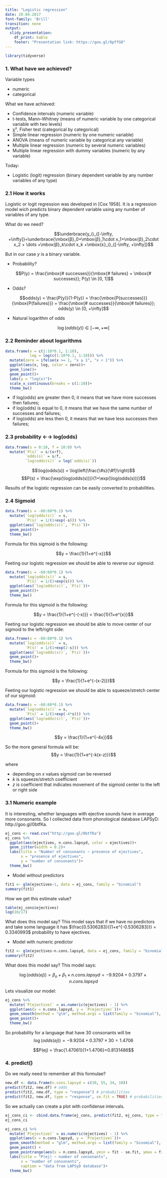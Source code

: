 ```yaml
---
title: "Logistic regression"
date: 20.04.2017
font-family: 'Brill'
transition: none
output:
  slidy_presentation:
    df_print: kable
    footer: "Presentation link: https://goo.gl/8pffGO"
---
```

```r
library(tidyverse)
```

### 1. What have we achieved?

Variable types

* numeric
* categorical

What we have achieved:

* Confidence intervals (numeric variable)
* t-tests, Mann–Whitney (means of numeric variable by one categorical variable with two levels)
* χ², Fisher test (categorical by categorical)
* Simple linear regression (numeric by one numeric variable)
* ANOVA (means of numeric variable by categorical any variable)
* Multiple linear regression (numeric by several numeric variables)
* Multiple linear regression with dummy variables (numeric by any variable)

Today:

* Logistic (logit) regression (binary dependent variable by any number variables of any type)

### 2.1 How it works
Logistic or logit regression was developed in [Cox 1958]. It is a regression model wich predicts binary dependent variable using any number of variables of any type.

What do we need?

$$\underbrace{y_i}_{[-\infty, +\infty]}=\underbrace{\mbox{β}_0+\mbox{β}_1\cdot x_1+\mbox{β}_2\cdot x_2 + \dots +\mbox{β}_k\cdot x_k +\mbox{ε}_i}_{[-\infty, +\infty]}$$

But in our case $y$ is a binary variable.

* Probability?

$$P(y) = \frac{\mbox{# successes}}{\mbox{# failures} + \mbox{# successes}}; P(y) \in [0, 1]$$

* Odds?

$$odds(y) = \frac{P(y)}{1-P(y)} = \frac{\mbox{P(successes)}}{\mbox{P(failures)}} = \frac{\mbox{# successes}}{\mbox{# failures}}; odds(y) \in [0, +\infty]$$

* Natural logarithm of odds

$$\log(odds(y)) \in [-\infty, +\infty]$$

### 2.2 Reminder about logarithms

```r
data.frame(x = c(1:10*0.1, 1:10),
           log = log(c(1:10*0.1, 1:10))) %>%
  mutate(zero = ifelse(x >= 1, "x ≥ 1", "x < 1")) %>% 
  ggplot(aes(x, log, color = zero))+
  geom_line()+
  geom_point()+
  labs(y = "log(x)")+
  scale_x_continuous(breaks = c(1:10))+
  theme_bw()
```

* if log(odds) are greater then 0, it means that we have more successes then failures;
* if log(odds) is equal to 0, it means that we have the same number of successes and failures;
* if log(odds) are less then 0, it means that we have less successes then failures;

### 2.3 probability ←→ log(odds)
```r
data.frame(s = 0:10, f = 10:0) %>% 
  mutate(`P(s)` = s/(s+f),
         `odds(s)` = s/f,
         `log(odds(s))` = log(`odds(s)`))
```

$$\log(odds(s)) = \log\left(\frac{\#s}{\#f}\right)$$
$$P(s) = \frac{\exp(\log(odds(s)))}{1+\exp(\log(odds(s)))}$$

Results of the logistic regression can be easily converted to probabilities.

### 2.4 Sigmoid

```r
data.frame(s = -60:60*0.1) %>% 
  mutate(`log(odds(s))` = s,
         `P(s)` = 1/(1+exp(-s))) %>% 
  ggplot(aes(`log(odds(s))`, `P(s)`))+
  geom_point()+
  theme_bw()
```

Formula for this sigmoid is the following:

$$y = \frac{1}{1+e^{-x}}$$

Feeting our logistic regression we should be able to reverse our sigmoid:

```r
data.frame(s = -60:60*0.1) %>% 
  mutate(`log(odds(s))` = s,
         `P(s)` = 1/(1+exp(s))) %>% 
  ggplot(aes(`log(odds(s))`, `P(s)`))+
  geom_point()+
  theme_bw()
```

Formula for this sigmoid is the following:

$$y = \frac{1}{1+e^{-(-x)}} = \frac{1}{1+e^{x}}$$

Feeting our logistic regression we should be able to move center of our sigmoid to the left/right side:

```r
data.frame(s = -60:60*0.1) %>% 
  mutate(`log(odds(s))` = s,
         `P(s)` = 1/(1+exp(2-s))) %>% 
  ggplot(aes(`log(odds(s))`, `P(s)`))+
  geom_point()+
  theme_bw()
```

Formula for this sigmoid is the following:

$$y = \frac{1}{1+e^{-(x-2)}}$$

Feeting our logistic regression we should be able to squeeze/stretch center of our sigmoid:

```r
data.frame(s = -60:60*0.1) %>% 
  mutate(`log(odds(s))` = s,
         `P(s)` = 1/(1+exp(-4*s))) %>% 
  ggplot(aes(`log(odds(s))`, `P(s)`))+
  geom_point()+
  theme_bw()
```

$$y = \frac{1}{1+e^{-4x}}$$

So the more general formula will be:
$$y = \frac{1}{1+e^{-k(x-z)}}$$

where

* depending on $x$ values sigmoid can be reversed
* $k$ is squeeze/stretch coefficient
* $z$ is coefficient that indicates movement of the sigmoid center to the left or right side

### 3.1 Numeric example
It is interesting, whether languages with ejective sounds have in average more consonants. So I collected data from phonological database LAPSyD: http://goo.gl/0btfKa.

```r
ej_cons <- read.csv("http://goo.gl/0btfKa")
ej_cons %>% 
  ggplot(aes(ejectives, n.cons.lapsyd, color = ejectives))+
  geom_jitter(width = 0.2)+
  labs(title = "Number of consonants ~ presence of ejectives",
       x = "presence of ejectives",
       y = "number of consonants")+
  theme_bw()
```

* Model without predictors
```r
fit1 <- glm(ejectives~1, data = ej_cons, family = "binomial")
summary(fit1)
```
How we get this estimate value?
```r
table(ej_cons$ejectives)
log(10/17)
```
What does this model say? This model says that if we have no predictors and take some language it has $\frac{0.5306283}{(1+e^{-0.5306283})} = 0.3340993$ probability to have ejectives.

* Model with numeric predictor
```r
fit2 <- glm(ejectives~n.cons.lapsyd, data = ej_cons, family = "binomial")
summary(fit2)
```
What does this model say? This model says:

$$\log(odds(ej)) = \beta_o + \beta_1 \times n.cons.lapsyd = 
-9.9204 + 0.3797 \times n.cons.lapsyd$$

Lets visualize our model:
```r
ej_cons %>% 
  mutate(`P(ejective)` = as.numeric(ejectives) - 1) %>% 
  ggplot(aes(x = n.cons.lapsyd, y = `P(ejective)`))+
  geom_smooth(method = "glm", method.args = list(family = "binomial"), se = FALSE) +
  geom_point()+
  theme_bw()
```

So probability for a language that have 30 consonants will be
$$\log(odds(ej)) = -9.9204 + 0.3797 \times 30 = 1.4706$$

$$P(ej) = \frac{1.47061}{1+1.4706}=0.8131486$$

### 4. predict()
Do we really need to remember all this formulae?
```r
new.df <- data.frame(n.cons.lapsyd = c(30, 55, 34, 10))
predict(fit2, new.df) # odds
predict(fit2, new.df, type = "response") # probabilities
predict(fit2, new.df, type = "response", se.fit = TRUE) # probabilities and confidense interval
```

So we actually can create a plot with confidense intervals.
```r
ej_cons_ci <- cbind.data.frame(ej_cons, predict(fit2, ej_cons, type = "response", se.fit = TRUE)[1:2])
ej_cons_ci
```

```r
ej_cons_ci %>%
  mutate(`P(ejective)` = as.numeric(ejectives) - 1) %>% 
  ggplot(aes(x = n.cons.lapsyd, y = `P(ejective)`))+
  geom_smooth(method = "glm", method.args = list(family = "binomial"), se = FALSE)+
  geom_point() +
  geom_pointrange(aes(x = n.cons.lapsyd, ymin = fit - se.fit, ymax = fit + se.fit))+
  labs(title = "P(ej) ~ number of consonants",
       x = "number of consonants",
       caption = "data from LAPSyD database")+
  theme_bw()
```

